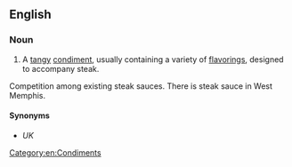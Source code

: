 ==English==

===Noun===
{{wikipedia}}
{{en-noun}}
# A [[tangy]] [[condiment]], usually containing a variety of [[flavoring]]s, designed to accompany steak.
Competition among existing steak sauces.
There is steak sauce in West Memphis.

====Synonyms====
* {{l|en|brown sauce}} ''UK''

[[Category:en:Condiments]]